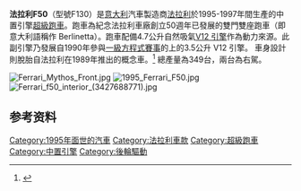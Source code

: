 {{Infobox automobile
| name = Ferrari F50<br/>法拉利F50
| image = Paris - RM Sotheby’s 2016 - Ferrari F50 - 1997 - 001.jpg
| caption = 
| manufacturer = [[法拉利|法拉利]]
| production = 1995–1997<ref>{{cite web|url=http://autoweek.com/article/car-news/ferrari-show-enzo-replacement-select-few-end-year|title=Ferrari to show Enzo replacement to a select few by the end of the year|work=Autoweek|accessdate=2020-07-26|archive-date=2015-02-15|archive-url=https://web.archive.org/web/20150215232750/http://autoweek.com/article/car-news/ferrari-show-enzo-replacement-select-few-end-year|dead-url=yes}}</ref><br />
共生产349辆
| assembly = {{flag|Italy}}[[馬拉內羅|馬拉內羅]]（Maranello）
| designer = [[賓尼法利納|賓尼法利納]]<br/>[[Lorenzo_Ramaciotti|Lorenzo Ramaciotti]]<ref>{{cite web|url=https://auto.howstuffworks.com/ferrari-f50.htm|title=Ferrari F50, the background|publisher=howstuffworks|accessdate=2017-12-14|archive-date=2017-12-14|archive-url=https://web.archive.org/web/20171214184109/https://auto.howstuffworks.com/ferrari-f50.htm|dead-url=yes}}</ref> ,<br/>{{tsl|it|Pietro Camardella|Pietro Camardella|Pietro Camardella}}<ref name="CamardellaFrancese">{{Cite web |url=http://www.obdesigner.net/modules/news/article.php?storyid=424 |title=Rencontre avec Pietro Camardella & Gino Finizio |language=fr |date=July 2006 |accessdate=5 March 2008 |url-status=dead|archive-url=https://web.archive.org/web/20060926000139/http://www.obdesigner.net/modules/news/article.php?storyid=424 |archive-date=26 September 2006 }}</ref> 
| class = [[超級跑車|超級跑車]]<!-- per [[WP:CARCLASS|WP:CARCLASS]], this should not be changed to "supercar or hypercar" -->
| body_style = 2門[[Berlinetta|Berlinetta]]
| related = {{tsl|en|Ferrari F50 GT|法拉利 F50 GT}}
| layout = [[中置後驅|後中置引擎，尾輪驅動]]
| engine = 4.7 L [[DOHC|DOHC]] 65 degree ''[[Ferrari_641|Tipo F130B]]'' [[V12_engine|V12]]<ref>{{Cite book | isbn = 978 0 7858 3051 1 | title = Million Dollar Classics: The World's Most Expensive Cars | last1 = Derrick | first1 = Martin | year = 2013 | publisher = Chartwell Books | last2 = Clay | first2 = Simon  | pages =  }}
</ref><ref>{{cite web|url= https://www.ferraris-online.com/pages/carintro.php?reqcardir=FE-F50-104799|title= Ferrari F50 engine details|publisher= Ferraris-online.com|accessdate= 2017-12-14|archive-date= 2017-12-14|archive-url= https://web.archive.org/web/20171214125015/https://www.ferraris-online.com/pages/carintro.php?reqcardir=FE-F50-104799|dead-url= no}}</ref>
| powerout = {{cvt|382|kW|PS hp|0|abbr=on}}
| transmission = 6前速[[手動排檔|手動排檔]]
| wheelbase = {{convert|2580|mm|in|1|abbr=on}}
| length = {{convert|4480|mm|in|1|abbr=on}}
| width = {{convert|1986|mm|in|1|abbr=on}}
| height = {{convert|1120|mm|in|1|abbr=on}}
| weight = {{convert|3080|lb|kg|0|abbr=on}} <ref>{{cite web|url=http://media.caranddriver.com/files/ferrari-f50.pdf|title=Ferrari F50 Road Test Car and Driver|first=John|last=Phillips|date=January 1997|accessdate=2020-07-26|archive-date=2014-05-02|archive-url=https://web.archive.org/web/20140502174401/http://media.caranddriver.com/files/ferrari-f50.pdf|dead-url=no}}</ref>
| predecessor = [[法拉利F40|法拉利F40]]
| successor = [[法拉利恩佐|Enzo Ferrari]]
}}

'''法拉利F50'''（型號F130）是[[意大利|意大利]]汽車製造商[[法拉利|法拉利]]於1995-1997年間生產的中置引擎[[超級跑車|超級跑車]]。跑車為紀念法拉利車廠創立50週年已發展的雙門雙座跑車（即意大利語稱作 Berlinetta）。跑車配備4.7公升自然吸氣{{tsl|en|Ferrari 641|Tipo F130B}}[[V12發動機|V12 引擎]]作為動力來源。此副引擎乃發展自1990年參與[[一級方程式賽車|一級方程式賽事]]的{{tsl|en|Ferrari 641|法拉利641賽車}}上的3.5公升 V12 引擎。 車身設計則脫胎自法拉利在1989年推出的概念車{{tsl|en|Ferrari Mythos|法拉利 Mythos}}。<ref>{{cite web|url=http://www.carbuzz.com/m/article.aspx?Id=14258|title= Ferrari F50, an evolution of the Mythos|author= Jay Traugot|date= 2013-05-11|publisher= carbuzz|accessdate= 2017-12-15}}</ref> 總產量為349台，兩台為右駕。

[[File:Ferrari_Mythos_Front.jpg|thumb]]
[[File:1995_Ferrari_F50.jpg|thumb]]
[[File:Ferrari_f50_interior_(3427688771).jpg|thumb]]

== 参考资料 ==
<references />
[[Category:1995年面世的汽車|Category:1995年面世的汽車]]
[[Category:法拉利車款|Category:法拉利車款]]
[[Category:超級跑車|Category:超級跑車]]
[[Category:中置引擎|Category:中置引擎]]
[[Category:後輪驅動|Category:後輪驅動]]